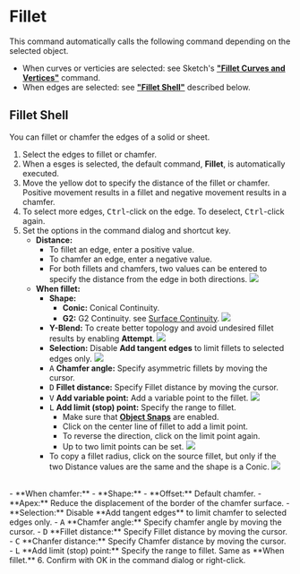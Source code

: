 
# Fillet

<Reference shortcut="B" command="Fillet" button="" />

This command automatically calls the following command depending on the selected object.
- When curves or verticies are selected: see Sketch's [**"Fillet Curves and Vertices"**](../sketch/fillet) command.
- When edges are selected: see [**"Fillet Shell"**](../solid/fillet) described below.

## Fillet Shell

You can fillet or chamfer the edges of a solid or sheet.

1. Select the edges to fillet or chamfer.
2. When a esges is selected, the default command, **Fillet**, is automatically executed.
3. Move the yellow dot to specify the distance of the fillet or chamfer. Positive movement results in a fillet and negative movement results in a chamfer.
4. To select more edges, <kbd>Ctrl</kbd>-click on the edge. To deselect, <kbd>Ctrl</kbd>-click again.
5. Set the options in the command dialog and shortcut key.
    - **Distance:** 
        - To fillet an edge, enter a positive value.
        - To chamfer an edge, enter a negative value.
        - For both fillets and chamfers, two values can be entered to specify the distance from the edge in both directions.
        ![](/img/fillet-solid-two-value.gif)
    - **When fillet:**
        - **Shape:**
            - **Conic:** Conical Continuity.
            - **G2:** G2 Continuity. see [Surface Continuity](../cad-essentials/continuity-curve-and-surface).
        ![](/img/fillet-solid.gif)
        - **Y-Blend:** To create better topology and avoid undesired fillet results by enabling **Attempt**.
        ![](/img/fillet-solid-yblend.gif)
        - **Selection:** Disable **Add tangent edges** to limit fillets to selected edges only.
        ![](/img/fillet-sold-selection.gif)
        - <kbd>A</kbd> **Chamfer angle:** Specify asymmetric fillets by moving the cursor.
        - <kbd>D</kbd> **Fillet distance:** Specify Fillet distance by moving the cursor.
        - <kbd>V</kbd> **Add variable point:** Add a variable point to the fillet.
        ![](/img/fillet-solid-variable.gif)
        - <kbd>L</kbd> **Add limit (stop) point:** Specify the range to fillet.
            - Make sure that [**Object Snaps**](../3d-viewport/grid-and-snap#object-snap) are enabled.
            - Click on the center line of fillet to add a limit point.
            - To reverse the direction, click on the limit point again.
            - Up to two limit points can be set.
        ![](/img/fillet-solid-limit.gif)
        - To copy a fillet radius, click on the source fillet, but only if the two Distance values are the same and the shape is a Conic.
        ![](/img/fillet-solid-copyfillet.gif)
<br/>
    - **When chamfer:**
        - **Shape:**
            - **Offset:** Default chamfer.
            - **Apex:** Reduce the displacement of the border of the chamfer surface.
        - **Selection:** Disable **Add tangent edges** to limit chamfer to selected edges only.
        - <kbd>A</kbd> **Chamfer angle:** Specify chamfer angle by moving the cursor.
        - <kbd>D</kbd> **Fillet distance:** Specify Fillet distance by moving the cursor.
        - <kbd>C</kbd> **Chanfer distance:** Specify Chamfer distance by moving the cursor.
        - <kbd>L</kbd> **Add limit (stop) point:** Specify the range to fillet. Same as **When fillet.**
6. Confirm with OK in the command dialog or right-click.



